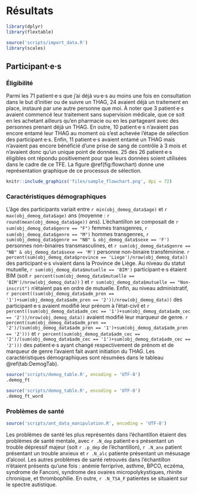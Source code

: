# Résultats

```r
library(dplyr)
library(flextable)

```

```r

source('scripts/import_data.R')
library(scales)
```

## Participant·e·s

### Éligibilité

Parmi les 71 patient·e·s que j'ai déjà vu·e·s au moins une fois en consultation dans le but d'initier ou de suivre un THAG, 24 avaient déjà un traitement en place, instauré par une autre personne que moi. À noter que 3 patient·e·s avaient commencé leur traitement sans supervision médicale, que ce soit en les achetant ailleurs qu'en pharmacie ou en les partageant avec des personnes prenant déjà un THAG. En outre, 10 patient·e·s n'avaient pas encore entamé leur THAG au moment où s'est achevée l'étape de sélection des participant·e·s. Enfin, 11 patient·e·s avaient entamé un THAG mais n'avaient pas encore bénéficié d'une prise de sang de contrôle à 3 mois et n'avaient donc qu'un unique point de données. 25 des 26 patient·e·s éligibles ont répondu positivement pour que leurs données soient utilisées dans le cadre de ce TFE. La figure \@ref(fig:flowchart) donne une représentation graphique de ce processus de sélection.

```r

knitr::include_graphics('files/sample_flowchart.png', dpi = 72)
```

### Caractéristiques démographiques

L'âge des participants variait entre `r min(obj_demog_data$age)` et `r max(obj_demog_data$age)` ans (moyenne : `r round(mean(obj_demog_data$age))` ans). L'échantillon se composait de `r sum(obj_demog_data$genre == "F")` femmes transgenres, `r sum(obj_demog_data$genre == "M")` hommes transgenres, `r sum(obj_demog_data$genre == "NB" & obj_demog_data$sexe == 'F')` personnes non-binaires transmasculines, et `r sum(obj_demog_data$genre == "NB" & obj_demog_data$sexe == 'M')` personne non-binaire transféminine. `r percent(sum(obj_demog_data$province == 'Liege')/nrow(obj_demog_data))` des participant·e·s vivaient dans la Province de Liège. Au niveau du statut mutuelle, `r sum(obj_demog_data$mutuelle == 'BIM')` participant·e·s étaient BIM (soit `r percent(sum(obj_demog_data$mutuelle == 'BIM')/nrow(obj_demog_data))` ) et `r sum(obj_demog_data$mutuelle == "Non-inscrit")` n'étaient pas en ordre de mutuelle. Enfin, au niveau administratif, `r percent((sum(obj_demog_data$adm_pren == '1')+sum(obj_demog_data$adm_pren == '2'))/nrow(obj_demog_data))` des participant·e·s avaient modifié leur prénom à l'état-civil et `r percent((sum(obj_demog_data$adm_cec == '1')+sum(obj_demog_data$adm_cec == '2'))/nrow(obj_demog_data))` avaient modifié leur marqueur de genre. `r percent(sum(obj_demog_data$adm_pren == '2')/(sum(obj_demog_data$adm_pren == '1')+sum(obj_demog_data$adm_pren == '2')))` et `r percent(sum(obj_demog_data$adm_cec == '2')/(sum(obj_demog_data$adm_cec == '1')+sum(obj_demog_data$adm_cec == '2')))` des patient·e·s ayant changé respectivement de prénom et de marqueur de genre l'avaient fait avant initiation du THAG. Les caractéristiques démographiques sont résumées dans le tableau \@ref(tab:DemogTab).

```r
source('scripts/demog_table.R', encoding = 'UTF-8')
.demog_ft
```

```r
source('scripts/demog_table.R', encoding = 'UTF-8')
.demog_ft_word
```

\newpage

### Problèmes de santé

```r
source('scripts/ant_data_manipulation.R', encoding = 'UTF-8')
```

Les problèmes de santé les plus représentés dans l'échantillon étaient des problèmes de santé mentale, avec `r .N_dep` patient·e·s présentant un trouble dépressif majeur (soit `r .p_dep` de l'échantillon), `r .N_anx` patient présentant un trouble anxieux et `r .N_alc` patiente présentant un mésusage d'alcool. Les autres problèmes de santé retrouvés dans l'échantillon n'étaient présents qu'une fois : anémie ferriprive, asthme, BPCO, eczéma, syndrome de Fanconi, syndrome des ovaires micropolykystiques, rhinite chronique, et thrombophilie. En outre, `r .N_TSA_F` patientes se situaient sur le spectre autistique.
